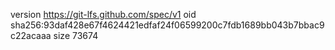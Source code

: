 version https://git-lfs.github.com/spec/v1
oid sha256:93daf428e67f4624421edfaf24f06599200c7fdb1689bb043b7bbac9c22acaaa
size 73674
